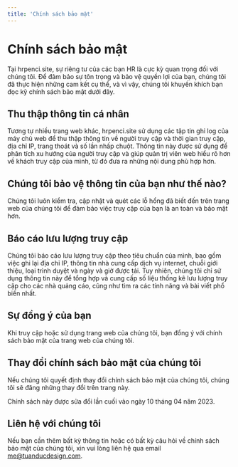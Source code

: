 ```yaml
---
title: 'Chính sách bảo mật'
---
```


# Chính sách bảo mật

Tại hrpenci.site, sự riêng tư của các bạn HR là cực kỳ quan trọng đối với chúng
tôi. Để đảm bảo sự tôn trọng và bảo vệ quyền lợi của bạn, chúng tôi đã thực hiện
những cam kết cụ thể, và vì vậy, chúng tôi khuyến khích bạn đọc kỹ chính sách
bảo mật dưới đây.

## Thu thập thông tin cá nhân

Tương tự nhiều trang web khác, hrpenci.site sử dụng các tập tin ghi log của máy
chủ web để thu thập thông tin về người truy cập và thời gian truy cập, địa chỉ
IP, trang thoát và số lần nhấp chuột. Thông tin này được sử dụng để phân tích xu
hướng của người truy cập và giúp quản trị viên web hiểu rõ hơn về khách truy cập
của mình, từ đó đưa ra những nội dung phù hợp hơn.

## Chúng tôi bảo vệ thông tin của bạn như thế nào?

Chúng tôi luôn kiểm tra, cập nhật và quét các lỗ hổng đã biết đến trên trang web
của chúng tôi để đảm bảo việc truy cập của bạn là an toàn và bảo mật hơn.

## Báo cáo lưu lượng truy cập

Chúng tôi báo cáo lưu lượng truy cập theo tiêu chuẩn của mình, bao gồm việc ghi
lại địa chỉ IP, thông tin nhà cung cấp dịch vụ internet, chuỗi giới thiệu, loại
trình duyệt và ngày và giờ được tải. Tuy nhiên, chúng tôi chỉ sử dụng thông tin
này để tổng hợp và cung cấp số liệu thống kê lưu lượng truy cập cho các nhà
quảng cáo, cũng như tìm ra các tính năng và bài viết phổ biến nhất.

## Sự đồng ý của bạn

Khi truy cập hoặc sử dụng trang web của chúng tôi, bạn đồng ý với chính sách bảo
mật của trang web của chúng tôi.

## Thay đổi chính sách bảo mật của chúng tôi

Nếu chúng tôi quyết định thay đổi chính sách bảo mật của chúng tôi, chúng tôi sẽ
đăng những thay đổi trên trang này.

Chính sách này được sửa đổi lần cuối vào ngày 10 tháng 04 năm 2023.

## Liên hệ với chúng tôi

Nếu bạn cần thêm bất kỳ thông tin hoặc có bất kỳ câu hỏi về chính sách bảo mật
của chúng tôi, xin vui lòng liên hệ qua email
[me@tuanducdesign.com](mailto:me@tuanducdesign.com).
